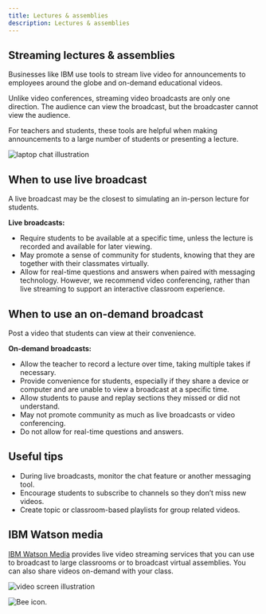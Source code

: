 ```yaml
---
title: Lectures & assemblies
description: Lectures & assemblies
---
```





## Streaming lectures & assemblies

Businesses like IBM use tools to stream live video for announcements to employees around the globe and on-demand educational videos.

Unlike video conferences, streaming video broadcasts are only one direction. The audience can view the broadcast, but the broadcaster cannot view the audience.

For teachers and students, these tools are helpful when making announcements to a large number of students or presenting a lecture.

<Row>
  <Column colMd={2} colLg={3}>

![laptop chat illustration](images/lectures-contenttop.png)

  </Column>
</Row>

## When to use live broadcast

A live broadcast may be the closest to simulating an in-person lecture for students.

**Live broadcasts:**

- Require students to be available at a specific time, unless the lecture is recorded and available for later viewing.
- May promote a sense of community for students, knowing that they are together with their classmates virtually.
- Allow for real-time questions and answers when paired with messaging technology. However, we recommend video conferencing, rather than live streaming to support an interactive classroom experience.


## When to use an on-demand broadcast

Post a video that students can view at their convenience.

**On-demand broadcasts:**

- Allow the teacher to record a lecture over time, taking multiple takes if necessary.
- Provide convenience for students, especially if they share a device or computer and are unable to view a broadcast at a specific time.
- Allow students to pause and replay sections they missed or did not understand.
- May not promote community as much as live broadcasts or video conferencing.
- Do not allow for real-time questions and answers.

<Row className="title-with-text">
  <Column colMd={2} colLg={3}>

## Useful tips

  </Column>
  <Column colMd={6} colLg={8}>

<ul>
<li>During live broadcasts, monitor the chat feature or another messaging tool.</li>
<li>Encourage students to subscribe to channels so they don’t miss new videos.</li>
<li>Create topic or classroom-based playlists for group related videos.</li>
</ul>

  </Column>
</Row>
<Row className="title-with-text">
  <Column colMd={2} colLg={3}>

## IBM Watson media

  </Column>
  <Column colMd={4} colLg={5}>

[IBM Watson Media](http://watson.media.ibm.com/platinum_free_trial.html) provides live video streaming services that you can use to broadcast to large classrooms or to broadcast virtual assemblies. You can also share videos on-demand with your class.

  </Column>
  <Column colMd={2} colLg={4}>

![video screen illustration](images/watson-media-thumbnail.png)

  </Column>
</Row>


<Row className="resource-card-group">
<Column colMd={3} colLg={4} noGutterSm>
 <ResourceCard
  subTitle="IBM Watson Media"
  actionIcon="launch"
  aspectRatio="2:1"
  href="https://www.ibm.com/watson/media"
  >

![Bee icon.](../images/icons/bee-icon.svg)

  </ResourceCard>
</Column>
</Row>

